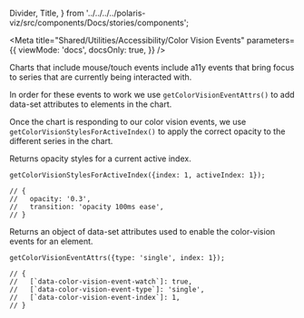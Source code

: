 
  Divider,
  Title,
} from '../../../../polaris-viz/src/components/Docs/stories/components';

<Meta
  title="Shared/Utilities/Accessibility/Color Vision Events"
  parameters={{
    viewMode: 'docs',
    docsOnly: true,
  }}
/>

<Title type="h2">Color Vision Events</Title>

Charts that include mouse/touch events include a11y events that bring focus to series that are currently being interacted with.

In order for these events to work we use `getColorVisionEventAttrs()` to add data-set attributes to elements in the chart.

Once the chart is responding to our color vision events, we use `getColorVisionStylesForActiveIndex()` to apply the correct opacity to the different series in the chart.

<Title type="h3">
  <code>getColorVisionStylesForActiveIndex()</code>
</Title>

<p>Returns opacity styles for a current active index.</p>

```tsx
getColorVisionStylesForActiveIndex({index: 1, activeIndex: 1});

// {
//   opacity: '0.3',
//   transition: 'opacity 100ms ease',
// }
```

<Title type="h3">
  <code>getColorVisionEventAttrs()</code>
</Title>

<p>
  Returns an object of data-set attributes used to enable the color-vision
  events for an element.
</p>

```tsx
getColorVisionEventAttrs({type: 'single', index: 1});

// {
//   [`data-color-vision-event-watch`]: true,
//   [`data-color-vision-event-type`]: 'single',
//   [`data-color-vision-event-index`]: 1,
// }
```
